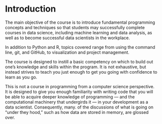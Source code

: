 # Introduction

The main objective of the course is to introduce fundamental programming concepts and techniques so that students may successfully complete courses in data science, including machine learning and data analysis, as well as to become successful data scientists in the workplace.

In addition to Python and R, topics covered range from using the command line, git, and GitHub, to visualization and project management.

The course is designed to instill a basic competency on which to build out one's knowledge and skills within the program. It is not exhaustive, but instead strives to teach you just enough to get you going with confidence to learn as you go. 

This is not a course in programming from a computer science perspective. It is designed to give you enough familiarity with writing code that you will be able to acquire deeper knowledge of programming --- and the computational machinery that undergirds it --- in your development as a data scientist. Consequently, many. of the discussions of what is going on "under they hood," such as how data are stored in memory, are glossed over. 
